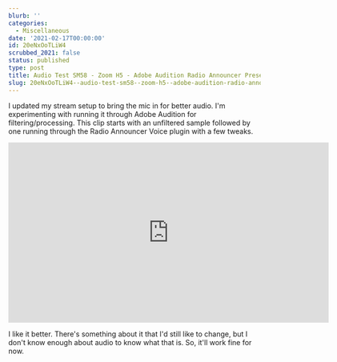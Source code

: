 ```yaml
---
blurb: ''
categories:
  - Miscellaneous
date: '2021-02-17T00:00:00'
id: 20eNxOoTLiW4
scrubbed_2021: false
status: published
type: post
title: Audio Test SM58 - Zoom H5 - Adobe Audition Radio Announcer Preset
slug: 20eNxOoTLiW4--audio-test-sm58--zoom-h5--adobe-audition-radio-announcer-preset
---
```


I updated my stream setup to bring the mic in for better audio. I'm experimenting with running it through Adobe Audition for filtering/processing. This clip starts with an unfiltered sample followed by one running through the Radio Announcer Voice plugin with a few tweaks. 

<iframe src="https://player.vimeo.com/video/513146181" width="640" height="360" frameborder="0" allow="autoplay; fullscreen; picture-in-picture" allowfullscreen></iframe>

I like it better. There's something about it that I'd still like to change, but I don't know enough about audio to know what that is. So, it'll work fine for now.
